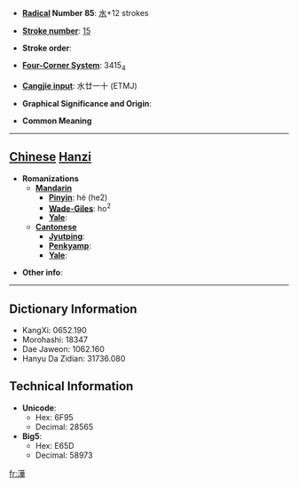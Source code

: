 * '''[[Wiktionary:Chinese radical index| Radical]] Number 85''': [[Wiktionary:Chinese radical index 水|水]]+12 strokes

* '''[[Wiktionary:Chinese total strokes index|Stroke number]]''': [[Wiktionary:Chinese total strokes index 15|15]]

* '''Stroke order''': 

* '''[[Wiktionary:Chinese four corner index|Four-Corner System]]''': 3415<sub>4</sub>

* '''[[Wiktionary:Chinese Cangjie index|Cangjie input]]''': 水廿一十 (ETMJ)

* '''Graphical Significance and Origin''': 

* '''Common Meaning'''

----

== [[Chinese]] [[Hanzi]] ==

* '''Romanizations'''
** '''[[Mandarin]]'''
*** '''[[Pinyin]]''': hé (he2)
*** '''[[Wade-Giles]]''': ho<sup>2</sup>
*** '''[[Yale]]''': 
** '''[[Cantonese]]'''
*** '''[[Jyutping]]''':
*** '''[[Penkyamp]]''': 
*** '''[[Yale]]''': 

* '''Other info''': 

----

== Dictionary Information ==

* KangXi: 0652.190
* Morohashi: 18347
* Dae Jaweon: 1062.160
* Hanyu Da Zidian: 31736.080

== Technical Information ==

* '''Unicode''':
** Hex: 6F95
** Decimal: 28565
* '''Big5''':
** Hex: E65D
** Decimal: 58973

[[fr:澕]]